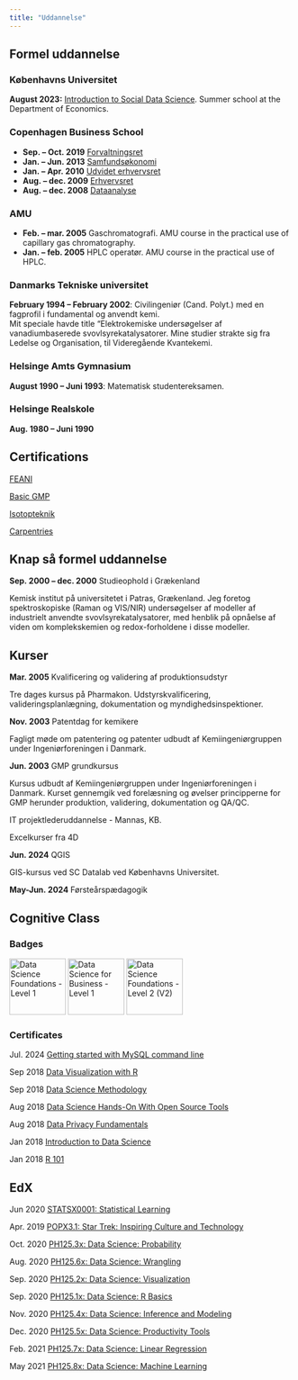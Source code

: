 ```yaml
---
title: "Uddannelse"
---
```


## Formel uddannelse

### Københavns Universitet

**August 2023:** [Introduction to Social Data Science](https://web.archive.org/web/20240112121316/https://kurser.ku.dk/course/a%C3%98kk08216u/). Summer school at the Department of Economics.

### Copenhagen Business School

- **Sep. -- Oct. 2019** [Forvaltningsret](http://kursuskatalog.cbs.dk/2019-2020/DIP-D1FMV2024U.aspx)
- **Jan. -- Jun. 2013** [Samfundsøkonomi](https://kursuskatalog.cbs.dk/2013-2014/DIP-HD1_SOE13.aspx)
- **Jan. -- Apr. 2010** [Udvidet erhvervsret](https://kursuskatalog.cbs.dk/2010-2011/DIP-UE.aspx)
- **Aug. -- dec. 2009** [Erhvervsret](https://kursuskatalog.cbs.dk/2010-2011/DIP-ER.aspx)
- **Aug. -- dec. 2008** [Dataanalyse](https://kursuskatalog.cbs.dk/2010-2011/DIP-DA.aspx)

### AMU

- **Feb. -- mar. 2005** Gaschromatografi. AMU course in the practical use of capillary gas chromatography. 
- **Jan. -- feb.  2005**  HPLC operatør. AMU course in the practical use of  HPLC.


### Danmarks Tekniske universitet

**February 1994 -- February 2002**: Civilingeniør (Cand. Polyt.) med en fagprofil i fundamental og anvendt kemi.  
  Mit speciale havde title "Elektrokemiske undersøgelser af vanadiumbaserede svovlsyrekatalysatorer. Mine studier strakte sig fra Ledelse og Organisation, til Videregående Kvantekemi.

### Helsinge Amts Gymnasium

**August 1990 -- Juni 1993**: Matematisk studentereksamen.

### Helsinge Realskole
**Aug. 1980 -- Juni 1990**

## Certifications


<a href="/documentation/Feani.pdf" target="_blank">FEANI</a>

<a href="/documentation/basicgmp.pdf" target="_blank">Basic GMP</a>

<a href="/documentation/isotopteknik.pdf" target="_blank">Isotopteknik</a>

<a href="/documentation/carpentries.pdf" target="_blank">Carpentries</a>



## Knap så formel uddannelse

**Sep. 2000 -- dec. 2000**  Studieophold i Grækenland

Kemisk institut på universitetet i Patras, Grækenland. Jeg foretog spektroskopiske
(Raman og VIS/NIR) undersøgelser af modeller af industrielt anvendte
svovlsyrekatalysatorer, med henblik på opnåelse af viden om
komplekskemien og redox-forholdene i disse modeller.


## Kurser
**Mar. 2005**  Kvalificering og validering af produktionsudstyr

Tre dages kursus på Pharmakon. Udstyrskvalificering, valideringsplanlægning, dokumentation og myndighedsinspektioner.

 
**Nov. 2003**  Patentdag for kemikere

Fagligt møde om patentering og patenter udbudt af Kemiingeniørgruppen under Ingeniørforeningen i Danmark.

**Jun. 2003** GMP grundkursus

Kursus udbudt af Kemiingeniørgruppen under Ingeniørforeningen i Danmark. Kurset 
gennemgik ved forelæsning og øvelser principperne for GMP herunder produktion,
validering, dokumentation og QA/QC.

IT projektlederuddannelse - Mannas, KB.

Excelkurser fra 4D

**Jun. 2024** QGIS

GIS-kursus ved SC Datalab ved Københavns Universitet.

**May-Jun. 2024** Førsteårspædagogik

## Cognitive Class

### Badges 


<a href="https://www.credly.com/badges/053f2ef6-e41d-40f4-b06c-4308b384a2fc" target = "_blank"  style="display: inline-block;">
  <img src="/documentation/Data_Sci_Found_Level_1_-_CC_-_2019.png" 
  alt="Data Science Foundations - Level 1" title = "Jan 2018" width="100" height="100">
</a>
<a href="https://www.credly.com/badges/d301a01a-d007-46f6-bdf9-4d12253ea98f" target = "_blank" style="display: inline-block;">
  <img src="/documentation/Data_Sci_Business_Level_1_-_CC_-_2019.png" 
  alt="Data Science for Business - Level 1" title = "Aug. 2018" width="100" height="100">
</a>
<a href="https://www.credly.com/badges/5b5801df-23aa-49d5-89d5-d8182eff0ec2" target = "_blank" style="display: inline-block;">
  <img src="/documentation/Data_Sci_Foundations_Level_2_-_CC_-_2019.png" 
  alt="Data Science Foundations - Level 2 (V2)" title = "Sep. 2018" width="100" height="100">
</a>


### Certificates

Jul. 2024 <a href="https://courses.cognitiveclass.ai/certificates/d4a05a9ebf3447c5b424fd7f312c0129" target="_blank">Getting started with MySQL command line</a>


Sep 2018 <a href="https://courses.cognitiveclass.ai/certificates/36bc6d90b29e44a28233981afd48ac22" target="_blank">Data Visualization with R</a>

Sep 2018 <a href="https://courses.cognitiveclass.ai/certificates/b1f199a15949450c9272ad19cb9d82ef" target="_blank">Data Science Methodology</a>

Aug 2018 <a href="https://courses.cognitiveclass.ai/certificates/c723498c81924f97b3b5bb2bd923abdd" target="_blank">Data Science Hands-On With Open Source Tools</a>

Aug 2018 <a href="https://courses.cognitiveclass.ai/certificates/1ce8c526992f40609b26c9816a9a3d64" target="_blank">Data Privacy Fundamentals</a>

Jan 2018 <a href="https://courses.cognitiveclass.ai/certificates/d8b6fa2d0e5b4a53a53717988e5a3511" target="_blank">Introduction to Data Science</a>

Jan 2018 <a href="https://courses.cognitiveclass.ai/certificates/af4472853909461baae9157481291e1b" target="_blank">R 101</a>


## EdX
Jun 2020 <a href="https://courses.edx.org/certificates/2c3a8d343e254e7094e47a12f2f19e60" target="_blank">STATSX0001: Statistical Learning </a>

Apr. 2019 <a href="https://courses.edx.org/certificates/e6066e6597a942e8ac929650898a4e32" target="_blank">POPX3.1: Star Trek: Inspiring Culture and Technology </a>

Oct. 2020 <a href="https://courses.edx.org/certificates/3bffecb317a8414e972a73d34af3baf6" target="_blank">PH125.3x: Data Science: Probability </a>

Aug. 2020 <a href="https://courses.edx.org/certificates/fba5f6afb4b04779bddd674e530384cc" target="_blank">PH125.6x: Data Science: Wrangling </a>

Sep. 2020 <a href="https://courses.edx.org/certificates/096454e05a784ee68cf7a2c49c99e42c" target="_blank">PH125.2x: Data Science: Visualization </a>

Sep. 2020 <a href="https://courses.edx.org/certificates/fa9229ea21784c8cbdd33c1f715ad05d" target="_blank">PH125.1x: Data Science: R Basics </a>

Nov. 2020 <a href="https://courses.edx.org/certificates/51e499c834a4460f8fb861716b44808e" target="_blank">PH125.4x: Data Science: Inference and Modeling </a>

Dec. 2020 <a href="https://courses.edx.org/certificates/1926f5b740a24b09918e582b54ed207b" target="_blank">PH125.5x: Data Science: Productivity Tools </a>

Feb. 2021 <a href="https://courses.edx.org/certificates/0838e90237954049a5f1aab8e048269c" target="_blank">PH125.7x: Data Science: Linear Regression </a>

May 2021 <a href="https://courses.edx.org/certificates/b9498acd34114d4a857f1319d7aaee09" target="_blank">PH125.8x: Data Science: Machine Learning</a>
